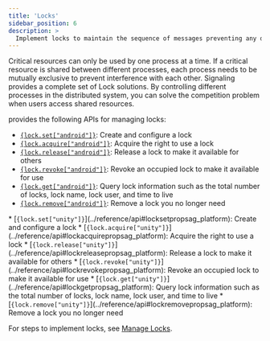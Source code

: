 ```yaml
---
title: 'Locks'
sidebar_position: 6
description: >
  Implement locks to maintain the sequence of messages preventing any data conflicts.
---
```



Critical resources can only be used by one process at a time. If a critical resource is shared between different processes, each process needs to be mutually exclusive to prevent interference with each other. Signaling provides a complete set of Lock solutions. By controlling different processes in the distributed system, you can solve the competition problem when users access shared resources.

<Vg k="SIG" /> provides the following APIs for managing locks:
<PlatformWrapper notAllowed="unity">
* [<code>{lock.set["android"]}</code>](../reference/api#locksetpropsag_platform): Create and configure a lock
* [<code>{lock.acquire["android"]}</code>](../reference/api#lockacquirepropsag_platform): Acquire the right to use a lock
* [<code>{lock.release["android"]}</code>](../reference/api#lockreleasepropsag_platform): Release a lock to make it available for others
* [<code>{lock.revoke["android"]}</code>](../reference/api#lockrevokepropsag_platform): Revoke an occupied lock to make it available for use
* [<code>{lock.get["android"]}</code>](../reference/api#lockgetpropsag_platform): Query lock information such as the total number of locks, lock name, lock user, and time to live
* [<code>{lock.remove["android"]}</code>](../reference/api#lockremovepropsag_platform): Remove a lock you no longer need
</PlatformWrapper>

<PlatformWrapper platform="unity">
* [<code>{lock.set["unity"]}</code>](../reference/api#locksetpropsag_platform): Create and configure a lock
* [<code>{lock.acquire["unity"]}</code>](../reference/api#lockacquirepropsag_platform): Acquire the right to use a lock
* [<code>{lock.release["unity"]}</code>](../reference/api#lockreleasepropsag_platform): Release a lock to make it available for others
* [<code>{lock.revoke["unity"]}</code>](../reference/api#lockrevokepropsag_platform): Revoke an occupied lock to make it available for use
* [<code>{lock.get["unity"]}</code>](../reference/api#lockgetpropsag_platform): Query lock information such as the total number of locks, lock name, lock user, and time to live
* [<code>{lock.remove["unity"]}</code>](../reference/api#lockremovepropsag_platform): Remove a lock you no longer need
</PlatformWrapper>

For steps to implement locks, see [Manage Locks](storage#manage-locks).